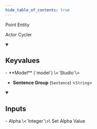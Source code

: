 ```yaml
---
hide_table_of_contents: true
---
```


<!---
!!!!!!
THIS PAGE IS AUTOGENERATED FROM GAME FGD DEFINITIONS!
DO NOT EDIT MANUALLY!
!!!!!!

In order to make edits, you can make an annotation file in /fgd_dump_overrides
-->


Point Entity

Actor Cycler

<details open>
<summary><h2>Keyvalues</h2></summary>
- **Model** (`model`) \<`Studio`\>

- **Sentence Group** (`Sentence`) \<`String`\>


 </details>
<details open>
<summary><h2>Inputs</h2></summary>
- Alpha \<`Integer`\>\
Set Alpha Value


 </details>

